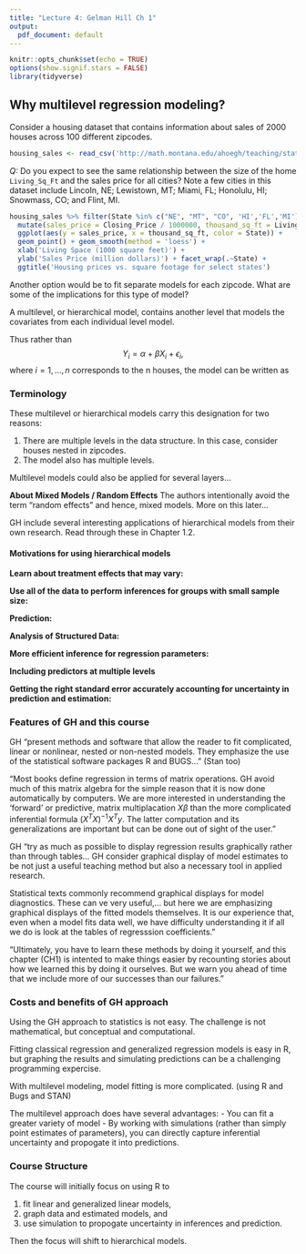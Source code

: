 ```yaml
---
title: "Lecture 4: Gelman Hill Ch 1"
output:
  pdf_document: default
---
```


```r
knitr::opts_chunk$set(echo = TRUE)
options(show.signif.stars = FALSE)
library(tidyverse) 
```


## Why multilevel regression modeling?

Consider a housing dataset that contains information about sales of 2000 houses across 100 different zipcodes.

```r
housing_sales <- read_csv('http://math.montana.edu/ahoegh/teaching/stat408/datasets/HousingSales.csv')
```

_Q:_ Do you expect to see the same relationship between the size of the home `Living_Sq_Ft` and the sales price for all cities? Note a few cities in this dataset include Lincoln, NE; Lewistown, MT; Miami, FL; Honolulu, HI; Snowmass, CO; and Flint, MI.

\vfill


\vfill

\vfill

\vfill

\vfill
\vfill

\vfill
\vfill

\newpage

```r
housing_sales %>% filter(State %in% c("NE", "MT", "CO", 'HI','FL','MI')) %>%
  mutate(sales_price = Closing_Price / 1000000, thousand_sq_ft = Living_Sq_Ft / 1000) %>% 
  ggplot(aes(y = sales_price, x = thousand_sq_ft, color = State)) + 
  geom_point() + geom_smooth(method = 'loess') + 
  xlab('Living Space (1000 square feet)') + 
  ylab('Sales Price (million dollars)') + facet_wrap(.~State) +
  ggtitle('Housing prices vs. square footage for select states')
```

\vfill

Another option would be to fit separate models for each zipcode. What are some of the implications for this type of model?

\vfill
\vfill

\vfill
\vfill

\newpage

A multilevel, or hierarchical model, contains another level that models the covariates from each individual level model.

\vfill

Thus rather than 
$$Y_i = \alpha + \beta X_i + \epsilon_i,$$
where $i = 1, ..., n$ corresponds to the n houses, the model can be written as
\vfill
\vfill
\vfill
\vfill

### Terminology

These multilevel or hierarchical models carry this designation for two reasons:

1. There are multiple levels in the data structure. In this case, consider houses nested in zipcodes.
\vfill
2. The model also has multiple levels. 
\vfill

Multilevel models could also be applied for several layers...
\vfill

__About Mixed Models / Random Effects__ The authors intentionally avoid the term "random effects" and hence, mixed models. More on this later...
\vfill

GH include several interesting applications of hierarchical models from their own research. Read through these in Chapter 1.2.

\vfill

\newpage

#### Motivations for using hierarchical models

__Learn about treatment effects that may vary:__ 

\vfill

__Use all of the data to perform inferences for groups with small sample size:__ 

\vfill

__Prediction:__ 

\vfill

__Analysis of Structured Data:__ 


\vfill

__More efficient inference for regression parameters:__ 

\vfill

__Including predictors at multiple levels__ 


\vfill

__Getting the right standard error accurately accounting for uncertainty in prediction and estimation:__ 


\vfill

\newpage

### Features of GH and this course

GH "present methods and software that allow the reader to fit complicated, linear or nonlinear, nested or non-nested models. They emphasize the use of the statistical software packages R and BUGS..." (Stan too)
\vfill

"Most books define regression in terms of matrix operations. GH avoid much of this matrix algebra for the simple reason that it is now done automatically by computers. We are more interested in understanding the 'forward' or predictive, matrix multiplacation $X\beta$ than the more complicated inferential formula $(X ^T X)^{-1} X^T y$. The latter computation and its generalizations are important but can be done out of sight of the user."
\vfill

GH "try as much as possible to display regression results graphically rather than through tables... GH consider graphical display of model estimates to be not just a useful teaching method but also a necessary tool in applied research.

Statistical texts commonly recommend graphical displays for model diagnostics. These can ve very useful,... but here we are emphasizing graphical displays of the fitted models themselves. It is our experience that, even when a model fits data well, we have difficulty understanding it if all we do is look at the tables of regresssion coefficients."
\vfill

"Ultimately, you have to learn these methods by doing it yourself, and this chapter (CH1) is intented to make things easier by recounting stories about how we learned this by doing it ourselves. But we warn you ahead of time that we include more of our successes than our failures."
\vfill

### Costs and benefits of GH approach

Using the GH approach to statistics is not easy. The challenge is not mathematical, but conceptual and computational.
\vfill

Fitting classical regression and generalized regression models is easy in R, but graphing the results and simulating predictions can be a challenging programming expercise.
\vfill

With multilevel modeling, model fitting is more complicated. (using R and Bugs and STAN)
\vfill

The multilevel approach does have several advantages:
- You can fit a greater variety of model
- By working with simulations (rather than simply point estimates of parameters), you can directly capture inferential uncertainty and propogate it into predictions.

\vfill

### Course Structure

The course will initially focus on using R to 

1. fit linear and generalized linear models,
2. graph data and estimated models, and
3. use simulation to propogate uncertainty in inferences and prediction.

\vfill

Then the focus will shift to hierarchical models.